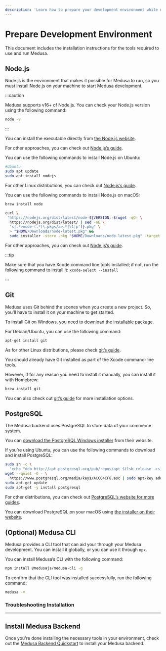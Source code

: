 ```yaml
---
description: 'Learn how to prepare your development environment while using Medusa. This guide includes how to install Node.js, Git, Medusa CLI tool, and PostgreSQL.'
---
```



# Prepare Development Environment

This document includes the installation instructions for the tools required to use and run Medusa.

## Node.js

Node.js is the environment that makes it possible for Medusa to run, so you must install Node.js on your machine to start Medusa development.

:::caution

Medusa supports v16+ of Node.js. You can check your Node.js version using the following command:

```bash noReport
node -v
```

:::

<Tabs groupId="operating-systems" queryString="os">
<TabItem value="windows" label="Windows" default>

You can install the executable directly from [the Node.js website](https://nodejs.org/en/#home-downloadhead).

For other approaches, you can check out [Node.js’s guide](https://nodejs.org/en/download/package-manager/#windows-1).

</TabItem>
<TabItem value="linux" label="Linux">

You can use the following commands to install Node.js on Ubuntu:

```bash
#Ubuntu
sudo apt update
sudo apt install nodejs
```

For other Linux distributions, you can check out [Node.js’s guide](https://nodejs.org/en/download/package-manager/).

</TabItem>
<TabItem value="macos" label="macOS">

You can use the following commands to install Node.js on macOS:

<Tabs groupId="homebrew" isCodeTabs={true}>
<TabItem value="homebrew" label="Homebrew">

```bash
brew install node
```

</TabItem>
<TabItem value="no-homebrew" label="Without Homebrew">

```bash
curl \
 "https://nodejs.org/dist/latest/node-${VERSION:-$(wget -qO- \
  https://nodejs.org/dist/latest/ | sed -nE \ 
  's|.*>node-(.*)\.pkg</a>.*|\1|p')}.pkg" \
  > "$HOME/Downloads/node-latest.pkg" && 
  sudo installer -store -pkg "$HOME/Downloads/node-latest.pkg" -target "/"
```

</TabItem>
</Tabs>

For other approaches, you can check out [Node.js’s guide](https://nodejs.org/en/download/package-manager/#macos).

:::tip

Make sure that you have Xcode command line tools installed; if not,  run the following command to install it: `xcode-select --install`

:::
</TabItem>
</Tabs>

## Git

Medusa uses Git behind the scenes when you create a new project. So, you'll have to install it on your machine to get started.

<Tabs groupId="operating-systems" queryString="os">
<TabItem value="windows" label="Windows" default>

To install Git on Windows, you need to [download the installable package](https://git-scm.com/download/win).

</TabItem>
<TabItem value="linux" label="Linux">

For Debian/Ubuntu, you can use the following command:

```bash
apt-get install git
```

As for other Linux distributions, please check [git’s guide](https://git-scm.com/download/linux).

</TabItem>
<TabItem value="macos" label="macOS">

You should already have Git installed as part of the Xcode command-line tools.

However, if for any reason you need to install it manually, you can install it with Homebrew:

```bash
brew install git
```

You can also check out [git’s guide](https://git-scm.com/download/mac) for more installation options.

</TabItem>
</Tabs>

## PostgreSQL

The Medusa backend uses PostgreSQL to store data of your commerce system.

<Tabs groupId="operating-systems" queryString="os">
<TabItem value="windows" label="Windows">

You can [download the PostgreSQL Windows installer](https://www.postgresql.org/download/windows/) from their website.

</TabItem>
<TabItem value="linux" label="Linux">

If you’re using Ubuntu, you can use the following commands to download and install PostgreSQL:

```bash
sudo sh -c \
  'echo "deb http://apt.postgresql.org/pub/repos/apt $(lsb_release -cs)-pgdg main" > /etc/apt/sources.list.d/pgdg.list'
wget --quiet -O - \
  https://www.postgresql.org/media/keys/ACCC4CF8.asc | sudo apt-key add -
sudo apt-get update
sudo apt-get -y install postgresql
```

For other distributions, you can check out [PostgreSQL’s website for more guides](https://www.postgresql.org/download/linux/).

</TabItem>
<TabItem value="macos" label="macOS">

You can download PostgreSQL on your macOS using [the installer on their website](https://www.postgresql.org/download/macosx/).

</TabItem>
</Tabs>

## (Optional) Medusa CLI

Medusa provides a CLI tool that can aid your through your Medusa development. You can install it globally, or you can use it through `npx`.

You can install Medusa’s CLI with the following command:

```bash npm2yarn
npm install @medusajs/medusa-cli -g
```

To confirm that the CLI tool was installed successfully, run the following command:

```bash noReport
medusa -v
```

### Troubleshooting Installation

<MedusaCliTroubleshootingSection />

---

## Install Medusa Backend

Once you're done installing the necessary tools in your environment, check out the [Medusa Backend Quickstart](./install.mdx) to install your Medusa backend.
